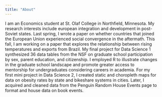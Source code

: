 ```yaml
---
title: "About"
---
```


I am an Economics student at St. Olaf College in Northfield, Minnesota. My research interests include european integration and development in post-Soviet states. Last spring, I wrote a paper on whether countries that joined the European Union experienced social convergence in the aftermath. This fall, I am working on a paper that explores the relationship between rising temperatures and exports from Brazil. My final project for Data Science 1 synthesized 36 data tables from the NSF on graduate school participation by sex, parent education, and citizenship. I employed R to illustrate changes in the graduate school landscape and promote greater access to mentorship for undergraduates considering careers in academia. For my first mini project in Data Science 2, I created static and choropleth maps for data on obesity rates by state and bikeshare systems in cities. Later, I acquired and cleaned data from the Penguin Random House Events page to format and house data on book events.